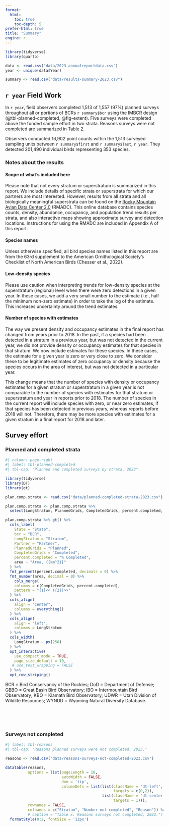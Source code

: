 ```yaml
---
format: 
  html:
    toc: true
    toc-depth: 5
prefer-html: true
title: "Summary"
engine: r
---
```


```r
library(tidyverse)
library(quarto)

data <- read.csv("data/2023_annualreportdata.csv")
year <- unique(data$Year)

summary <- read.csv("data/results-summary-2023.csv")


```

## `r year` Field Work {.unnumbered}

In `r year`, field observers completed 1,513 of 1,557 (97%) planned surveys throughout all or portions of BCRs `r summary$bcr` using the IMBCR design (@tbl-planned-completed, @fig-extent). Five surveys were completed above the funded sample effort in two strata. Reasons surveys were not completed are summarized in <a href="#sec-reasons">Table 2</a>.

Observers conducted 16,902 point counts within the 1,513 surveyed sampling units between `r summary$first` and `r summary$last`, `r year`. They detected 201,490 individual birds representing 353 species.

### Notes about the results {.unnumbered}

#### Scope of what's included here {.unnumbered}

Please note that not every stratum or superstratum is summarized in this report. We include details of specific strata or superstrata for which our partners are most interested. However, results from all strata and all biologically meaningful superstrata can be found on the [Rocky Mountain Avian Data Center 2.0](https://bird-conservancy.shinyapps.io/rmadc/) (RMADC). This online database contains species counts, density, abundance, occupancy, and population trend results per strata, and also interactive maps showing approximate survey and detection locations. Instructions for using the RMADC are included in Appendix A of this report.  

#### Species names {.unnumbered}

Unless otherwise specified, all bird species names listed in this report are from the 63rd supplement to the American Ornithological Society's Checklist of North American Birds (Chesser et al., 2022).  

#### Low-density species {.unnumbered}

Please use caution when interpreting trends for low-density species at the superstratum (regional) level when there were zero detections in a given year. In these cases, we add a very small number to the estimate (i.e., half the minimum non-zero estimate) in order to take the log of the estimate. This increases uncertainty around the trend estimates.

#### Number of species with estimates {.unnumbered}

The way we present density and occupancy estimates in the final report has changed from years prior to 2018. In the past, if a species had been detected in a stratum in a previous year, but was not detected in the current year, we did not provide density or occupancy estimates for that species in that stratum. We now include estimates for these species. In these cases, the estimate for a given year is zero or very close to zero. We consider these to be legitimate estimates of zero occupancy or density because the species occurs in the area of interest, but was not detected in a particular year.

This change means that the number of species with density or occupancy estimates for a given stratum or superstratum in a given year is not comparable to the number of species with estimates for that stratum or superstratum and year in reports prior to 2018. The number of species in the current report will include species with zero, or near zero estimates, if that species has been detected in previous years, whereas reports before 2018 will not. Therefore, there may be more species with estimates for a given stratum in a final report for 2018 and later.

## Survey effort {.unnumbered}

### Planned and completed strata

```r
#| column: page-right
#| label: tbl-planned-completed
#| tbl-cap: "Planned and completed surveys by strata, 2023"

library(tidyverse)
library(DT)
library(gt)

plan.comp.strata <- read.csv("data/planned-completed-strata-2023.csv")

plan.comp.strata <- plan.comp.strata %>%
  select(LongStratum, PlannedGrids, CompletedGrids, percent.completed, State, bcr, Partner, area)

plan.comp.strata %>% gt() %>%
  cols_label(
    State = "State",
    bcr = "BCR",
    LongStratum = "Stratum",
    Partner = "Partner",
    PlannedGrids = "Planned",
    CompletedGrids = "Completed",
    percent.completed = "% Completed",
    area ~ "Area, {{km^2}}"
  ) %>%
  fmt_percent(percent.completed, decimals = 0) %>%
  fmt_number(area, decimal = 0) %>%
    cols_merge(
    columns = c(CompletedGrids, percent.completed),
    pattern = "{1}<< ({2})>>"
  ) %>%
  cols_align(
    align = "center",
    columns = everything()
  ) %>%
  cols_align(
    align = "left",
    columns = LongStratum
  ) %>%
  cols_width(
    LongStratum ~ px(250)
  ) %>%
  opt_interactive(
    use_compact_mode = TRUE,
    page_size_default = 10,
   # use_text_wrapping = FALSE
  ) %>%
  opt_row_striping()

```

::: column-screen-inset-right
BCR = Bird Conservancy of the Rockies; DoD = Department of Defense; GBBO = Great Basin Bird Observatory; IBO = Intermountain Bird Observatory; KBO = Klamath Bird Observatory; UDWR = Utah Division of Wildlife Resources; WYNDD = Wyoming Natural Diversity Database.
:::

<br> <br> <br>

### Surveys not completed {.unnumbered}

```r
#| label: tbl-reasons
#| tbl-cap: "Reasons planned surveys were not completed, 2023."

reasons <- read.csv("data/reasons-surveys-not-completed-2023.csv")

datatable(reasons, 
          options = list(pageLength = 10,
                         autoWidth = FALSE,
                         dom = 'tip',
                         columnDefs = list(list(className = 'dt-left', 
                                                targets = c(0,2)), 
                                           list(className = 'dt-center', 
                                                targets = 1))),
          rownames = FALSE,
          colnames = c("Stratum", "Number not completed", "Reason")) %>%
          # caption = "Table x. Reasons surveys not completed, 2022.") %>%
  formatStyle(0:2, fontSize = '12px')


```
